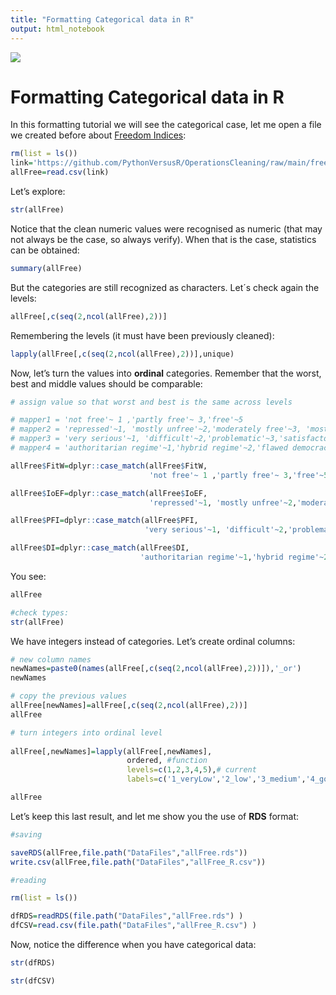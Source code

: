 ```yaml
---
title: "Formatting Categorical data in R"
output: html_notebook
---
```


<img src="https://i.imgur.com/6U6q5jQ.png"/>

# Formatting Categorical data in R


In this formatting tutorial we will see the categorical case, let me open a file we created before about [Freedom Indices](https://en.wikipedia.org/wiki/List_of_freedom_indices):


```r
rm(list = ls())
link='https://github.com/PythonVersusR/OperationsCleaning/raw/main/freedom_R.csv'
allFree=read.csv(link)
```

Let's explore:


```r
str(allFree)
```

Notice that the clean numeric values were recognised as numeric (that may not always be the case, so always verify). When that is the case, statistics can be obtained:


```r
summary(allFree)
```

But the categories are still recognized as characters. Let´s check again the levels:


```r
allFree[,c(seq(2,ncol(allFree),2))]
```

Remembering the levels (it must have been previously cleaned):


```r
lapply(allFree[,c(seq(2,ncol(allFree),2))],unique)

```

Now, let's turn the values into **ordinal** categories. Remember that the worst, best and middle values should be comparable:


```r
# assign value so that worst and best is the same across levels

# mapper1 = 'not free'~ 1 ,'partly free'~ 3,'free'~5
# mapper2 = 'repressed'~1, 'mostly unfree'~2,'moderately free'~3, 'mostly free'~4, 'free'~5
# mapper3 = 'very serious'~1, 'difficult'~2,'problematic'~3,'satisfactory'~4,'good'~5
# mapper4 = 'authoritarian regime'~1,'hybrid regime'~2,'flawed democracy'~4, 'full democracy'~5

allFree$FitW=dplyr::case_match(allFree$FitW,
                               'not free'~ 1 ,'partly free'~ 3,'free'~5)

allFree$IoEF=dplyr::case_match(allFree$IoEF,
                               'repressed'~1, 'mostly unfree'~2,'moderately free'~3, 'mostly free'~4, 'free'~5)

allFree$PFI=dplyr::case_match(allFree$PFI,
                              'very serious'~1, 'difficult'~2,'problematic'~3,'satisfactory'~4,'good'~5)

allFree$DI=dplyr::case_match(allFree$DI,
                             'authoritarian regime'~1,'hybrid regime'~2,'flawed democracy'~4, 'full democracy'~5)
```

You see:


```r
allFree
```


```r
#check types:
str(allFree)
```

We have integers instead of categories. Let's create ordinal columns:


```r
# new column names
newNames=paste0(names(allFree[,c(seq(2,ncol(allFree),2))]),'_or')
newNames
```


```r
# copy the previous values
allFree[newNames]=allFree[,c(seq(2,ncol(allFree),2))]
allFree
```


```r
# turn integers into ordinal level
 
allFree[,newNames]=lapply(allFree[,newNames],
                          ordered, #function 
                          levels=c(1,2,3,4,5),# current
                          labels=c('1_veryLow','2_low','3_medium','4_good','5_veryGood')) #rename
```


```r
allFree
```

Let's keep this last result, and let me show you the use of **RDS** format:


```r
#saving

saveRDS(allFree,file.path("DataFiles","allFree.rds"))
write.csv(allFree,file.path("DataFiles","allFree_R.csv"))
```


```r
#reading

rm(list = ls())

dfRDS=readRDS(file.path("DataFiles","allFree.rds") )  
dfCSV=read.csv(file.path("DataFiles","allFree_R.csv") )  
```

Now, notice the difference when you have categorical data:


```r
str(dfRDS)
```


```r
str(dfCSV)
```


